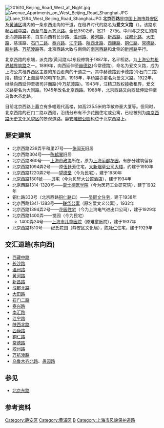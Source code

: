 {{Unreferenced|time=2021-08-26T23:37:59+00:00}}
{{noteTA
|G1=單位
}}
{{Infobox China Road
|路牌类型=Shanghai
|中文道路名称=北京西路
|道路英文名=Beijing Rd.(W)
|道路方向=WE
|图片=West Beijing Road Shanghai.JPG
|图片说明=北京西路
|道路属性=
|道路总长度=3.502
|车速限制=
|行车线数量=
|所在地区={{CHN}}[[上海市|上海市]][[黄浦区|黄浦区]]、[[静安区|静安区]]
|起点=[[西藏中路|西藏中路]]
|终点=[[乌鲁木齐北路|乌鲁木齐北路]]、[[愚园路|愚园路]]
|道路命名日期=
|命名缘由=位于[[北京东路_(上海)|北京东路]]以西
|道路旧名=[[爱文义路|爱文义路]]、大同路
|道路动工日期=
|通车日期=
|路段主要建筑=[[上海市儿童医院|上海市儿童医院]]
|收费=
}}
[[File:201610_Beijing_Road_West_at_Night.jpg|thumb]]
[[File:Avenue_Apartments_on_West_Beijing_Road_Shanghai.JPG|thumb]]
[[File:Lane_1394_West_Beijing_Road_Shanghai.JPG|thumb]]
'''北京西路'''是[[中華人民共和國|中国]][[上海市|上海市]][[静安区|静安区]]及[[黄浦区|黄浦区]]境内的一条东西走向的干道，在租界时代的路名为'''爱文义路'''（{{lang|en|Avenue Road}}）。该路东起[[西藏中路|西藏中路]]，西至[[乌鲁木齐北路|乌鲁木齐北路]]。全长3502米，宽21－27米。中间与之交汇的南北向道路甚多，自东向西有长沙路、[[温州路|温州路]]、[[黄河路_(上海)|黄河路]]、[[新昌路_(上海)|新昌路]]、[[成都北路_(上海)|成都北路]]、[[大田路|大田路]]、慈溪路、[[石门二路|石门二路]]、[[泰兴路_(上海)|泰兴路]]、[[江宁路_(上海)|江宁路]]、[[陕西北路_(上海)|陕西北路]]、[[西康路_(上海)|西康路]]、[[铜仁路|铜仁路]]、[[常德路_(上海)|常德路]]、[[胶州路_(上海)|胶州路]]、[[万航渡路|万航渡路]]等。北京西路大致与南侧的[[南京西路_(上海市)|南京西路]]和北侧的[[新闸路|新闸路]]平行。

北京西路的东端，派克路(黄河路)以东段修筑于1887年，名平桥路，为[[上海公共租界越界筑路|上海公共租界越界筑路]]之一。1899年，向西延伸至[[赫德路|赫德路]](今常德路)，命名为爱文义路，成为上海公共租界西区主要的东西走向的干道之一。其中赫德路到卡德路(今石门二路)段，铺设了上海最早的电车轨道。1918年，平桥路亦更名为爱文义路。1922年，继续向西延伸至极司非而路(今万航渡路)。1943年，汪精卫政权接收租界，爱文义路更名为大同路。1945年改名北京西路。1988年，北京西路又向西延伸延伸至乌鲁木齐北路。

目前北京西路上矗立有多幢现代高楼，如高235.5米的华敏帝豪大厦等。但同时，北京西路的石门二路以西段，沿线分布有不少花园住宅或公寓，已经被列为[[南京西路历史文化风貌区|南京西路历史文化风貌区]]的景观道路。[[静安雕塑公园|静安雕塑公园]]也位于北京西路上。

== 歷史建筑 ==
*北京西路239弄平和里27号——[[张闻天|张闻天]]旧居
*北京西路304号——[[陈鹤琴|陈鹤琴]]旧居
*北京西路860号——[[中国人民政治协商会议上海市委员会|上海市政协]]所在，原为[[上海丽都花园|上海丽都花园]]，有部分建筑留存
*北京西路1094弄2号——原[[伍廷芳|伍廷芳]]住宅，[[大新烟草公司大楼|大新烟草公司大楼]]，约建于1910年
*北京西路1220弄2号——[[望德堂_(上海)|望德堂]]（今为民宅），建于1930年
*北京西路1301號——[[贝轩大公馆|贝宅]]（今为贝轩大公馆酒店），建于1934年
*北京西路1314-1320号——[[雷士德医学院|雷士德医学院]]（今为医药工业研究院），建于1932年
*铜仁路333号（北京西路[[铜仁路|铜仁路]]口）——[[吴同文住宅|吴同文住宅]]，建于1938年
*北京西路1341-1383号——[[联华公寓|联华公寓]]（原名爱文义公寓），1932年
*北京西路1394弄2号——[[北京西路1394弄住宅|花园住宅]]（今为上海电气进出口公司），建于1929年
*北京西路1400弄——觉园（今为民宅）
**1400弄24号——[[上海市儿童医院|上海市儿童医院]]（原难童医院），建于1937年
*北京西路1510号——纪氏花园（静安区文化局），[[陈咏仁|陈咏仁]]住宅，建于1929年

== 交汇道路(东向西) ==
*[[西藏中路|西藏中路]]
*[[长沙路_(上海)|长沙路]]
*[[温州路|温州路]]
*[[黄河路|黄河路]]
*[[新昌路_(上海)|新昌路]]
*[[成都北路|成都北路]]
*[[大田路|大田路]]
*[[石门二路|石门二路]]
*[[泰兴路|泰兴路]]
*[[南汇路|南汇路]]
*[[江宁路_(上海)|江宁路]]
*[[陕西北路|陕西北路]]
*[[西康路_(上海)|西康路]]
*[[铜仁路|铜仁路]]
*[[常德路_(上海)|常德路]]
*[[胶州路|胶州路]]
*[[万航渡路|万航渡路]]
*[[乌鲁木齐北路|乌鲁木齐北路]]、[[愚园路|愚园路]]

== 参见 ==
* [[北京东路_(上海)|北京东路]]

==参考资料==
{{reflist}}
{{commonscat|West Beijing Road (Shanghai)}}

[[Category:静安区|Category:静安区]]
[[Category:黄浦区|Category:黄浦区]]
[[Category:上海道路|B]]
[[Category:上海市风貌保护道路|Category:上海市风貌保护道路]]